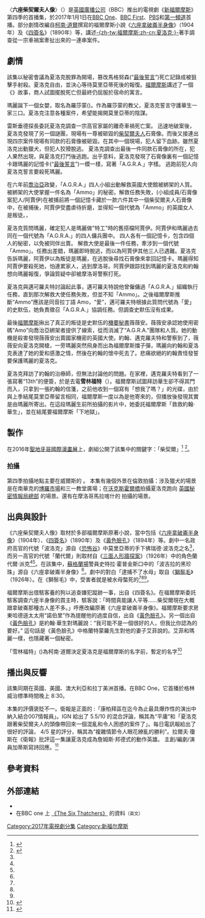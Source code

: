 {{noteTA
|G1=Show
|G2=TV
|1=zh-cn:神探夏洛克;zh-tw:新世紀福爾摩斯;zh-hk:新福爾摩斯;
|2=zh-cn:连环粉红命案;zh-tw:粉紅色的研究;zh-hk:連環粉紅命案;
|3=zh-cn:神秘符号;zh-tw:不識貨的行員;zh-hk:神秘符號;
|4=zh-cn:解谜游戏;zh-tw:偉大遊戲;zh-hk:解謎遊戲;
|5=zh-cn:贝尔戈维亚丑闻;zh-tw:情逢敵手;zh-hk:貝爾戈維亞醜聞;
|6=zh-cn:巴斯克维尔猎犬;zh-tw:地獄犬;zh-hk:巴斯克維爾獵犬;
|7=zh-cn:莱辛巴赫瀑布;zh-tw:最終的問題;zh-hk:萊辛巴赫瀑布;
|8=zh-cn:迈克尔·普赖斯;zh-hk:米高·普賴斯;
|9=zh-cn:斯莫尔伍德;zh-tw:史默伍;zh-hk:斯莫爾伍德;
|10=zh-cn:格鲁吉亚;zh-hk:格魯吉亞;zh-tw:喬治亞;zh-sg:格鲁吉亚;
|11=zh-hans:存储卡;zh-hant:記憶卡
}}
{{Infobox television episode
| Title        = 六座柴契爾夫人像<br/>{{lang|en|''The Six Thatchers''}}
| Series       = [[新福爾摩斯|新福爾摩斯]]
| Image        = 
| image_size   =  
| Caption      = 
| season       = 4
| episode      = 1
| Director     = {{link-en|瑞秋·塔拉蕾|Rachel Talalay}}
| Writer       = [[馬克·加蒂斯|馬克·加蒂斯]]
| Producer     = [[蘇惟周|休·弗圖]]
| Music        = {{plainlist|* [[大衛·阿諾德|大衛·阿諾德]]
* [[迈克尔·普赖斯|麥可·普賴斯]]}}
| Photographer = 斯圖爾特·比德勒康
| Editor       = 韋·奧斯瓦爾德
| Production   = 
| Airdate      = {{Start date|2017|01|01}}
| Length       = 88分鐘 
| Guests       = *[[Lindsay_Duncan|Lindsay Duncan]]  飾 {{link-en|Lady Smallwood|Elizabeth Smallwood}} 
*{{link-en|Sian Brooke|Sian Brooke}} 飾 Elizabeth
*{{link-en|Sacha Dhawan|Sacha Dhawan}} 飾 Ajay
*{{link-en|Marcia Warren|Marcia Warren}} 飾 Vivian Norbury
| Season list  = 
| Prev         = [[新世紀福爾摩斯：地獄新娘|地獄新娘]]
| Next         = [[撒謊的偵探|撒謊的偵探]]
| Episode list = [[神探夏洛克集数列表|《神探夏洛克》集数列表]]
}}

〈'''六座柴契爾夫人像'''〉（{{lang|en|''The Six Thatchers''}}）是[[英國廣播公司|英國廣播公司]]（BBC）推出的電視劇《[[新福爾摩斯|新福爾摩斯]]》第四季的首播集，於2017年1月1日在[[BBC_One|BBC One]]、[[BBC_First|BBC First]]、[[PBS|PBS]]和[[第一頻道_(俄羅斯)|第一頻道]]首播。部分劇情改編自[[柯南·道爾|柯南·道爾]]撰寫的福爾摩斯小說《[[六座拿破崙半身像|六座拿破崙半身像]]》（1904年）及《[[四簽名|四簽名]]》（1890年）等，講述[[夏洛克·福爾摩斯|-{zh-tw:福爾摩斯;zh-cn:夏洛克;}-]]著手調查從一宗車禍案牽扯出來的一連串案件。

== 劇情 ==

該集以秘密會議為夏洛克脫罪為開場，篡改馬格努森(“[[最後誓言|最後誓言]]”)死亡記錄成被狙擊手射殺。夏洛克自由，並決心等待莫里亞蒂死後的報復。[[福爾摩斯|福爾摩斯]]講述了一個《{{link-en|薩邁拉的商人|Appointment in Samarra}}》故事，商人試圖擺脫死亡但最終仍屈服於宿命的寓言。 

瑪麗誕下一個女嬰，取名為羅莎蒙({{lang-en|''Rosamund Mary''}})。作為羅莎蒙的教父，夏洛克誓言守護華生一家三口。夏洛克注意各種案件，希望能揭開莫里亞蒂的陰謀。

雷斯垂德探長委託夏洛克調查一宗高官家屬的離奇車禍死亡案。 迅速地破案後，夏洛克發現了另一個謎團，現場有一尊被砸毀的[[柴契爾夫人|柴契爾夫人]]石膏像。而後又接連出現四宗案件現場有同款的石膏像被砸毀。在其中一個現場，犯人留下血跡。雖然夏洛克出動獵犬，但犯人狡猾脫逃。 夏洛克調查出最後一件同款石膏像的所在，犯人果然出現，與夏洛克打鬥後逃跑。出乎意料，夏洛克發現了石膏像裏有一個記憶卡跟瑪麗的記憶卡(“[[最後誓言|最後誓言]]”)一模一樣，寫著「A.G.R.A.」字樣。 逃跑前犯人向夏洛克誓言要殺死瑪麗。

在六年前[[喬治亞|喬治亞]]政變，「A.G.R.A.」四人小組出動解救英國大使館被綁架的人質。 被綁架的大使掌握一件名為「Ammo」的秘密。解救任務失敗，(小組成員/石膏像案犯人/阿賈伊)在被捕前將一個記憶卡藏於一款六件其中一個柴契爾夫人石膏像中，在被捕後，阿賈伊受盡虐待折磨，並得知一個代號為「Ammo」的英國女人是叛徒。，

夏洛克質問瑪麗，確定犯人是瑪麗做"特工"時的舊搭檔阿賈伊。阿賈伊和瑪麗過去同在一個代號為「A.G.R.A.」的四人傭兵團中。 四人各有一個記憶卡，包含四個人的秘密，以免被同伴出賣。 解救大使是最後一件任務，牽涉到一個代號「Ammo」。任務出差錯，瑪麗即時脫逃，而以為阿賈伊其他三人已遇難。夏洛克告訴瑪麗，阿賈伊以為叛徒是瑪麗，在逃脫後尋找石膏像來拿回記憶卡。瑪麗得知阿賈伊要殺死她，怕連累家人，逃到摩洛哥。阿賈伊跟踪找到瑪麗的夏洛克和約翰想向瑪麗報復，爭論質疑中卻被摩洛哥警察打死。

夏洛克與邁可羅夫特討論起此事，邁可羅夫特說他曾僱傭過「A.G.R.A.」組織執行任務，直到那次解救大使任務失敗，但並不知「Ammo」。之後福爾摩斯推斷“Ammo”應該是同音拉丁語 Amo，“愛”，邁可羅夫特根據此質問代號為「愛」的史默伍，她負責徵召「A.G.R.A.」協調任務。但調查史默伍沒有成果。

最後[[福爾摩斯|福爾摩斯]]揪出了真正的叛徒是史默伍的[[機要秘書|機要秘書]]薇薇安。薇薇安承認她使用密碼“Amo”向喬治亞綁架者提供了線索，從而消滅了“A.G.R.A.”團隊和人質。她的動機是殺害發現薇薇安出賣國家機密的英國大使。約翰、邁克羅夫特和警察到了，薇薇安向夏洛克開槍，一旁瑪麗突然飛身而出為福爾摩斯擋子彈，瑪麗向約翰和夏洛克表達了她的愛和感激之情，然後在約翰的懷中死去了。悲痛欲絕的約翰責怪發誓要保護瑪麗的夏洛克。

夏洛克拜訪了約翰的治療師，但無法討論他的問題。在家裡，邁克羅夫特看到了一張寫著“13th”的便簽，於是去電'''雪林福特'''（{{lang-en|Sherrinford}}）。福爾摩斯試圖拜訪華生卻不得其門而入，只拿到一張約翰的信箋，之前他收到一個寫有「想我了嗎？」的光碟，由於與上季結尾莫里亞蒂留言相同，福爾摩斯一度以為是他寄來的，但播放後發現其實是由瑪麗所寄出。在這段瑪麗生前所拍攝的影片中，她委託福爾摩斯「救救約翰‧華生」，並在結尾要福爾摩斯「下地獄」。

== 製作 ==

在2016年[[聖地牙哥國際漫畫展|聖地牙哥國際漫畫展]]上，劇組公開了該集中的關鍵字：「柴契爾」<ref name="Den of Geek (2017-01-04)">{{cite web |url=http://www.denofgeek.com/us/tv/sherlock/261219/sherlock-33-nerdy-spots-in-the-six-thatchers |publisher=Den of Geek |accessdate=2017-03-31 |title=Sherlock: 33 Nerdy Spots in The Six Thatchers |last=Mellor |first=Louisa |date=2017-01-04 |archive-date=2018-10-03 |archive-url=https://web.archive.org/web/20181003181603/http://www.denofgeek.com/us/tv/sherlock/261219/sherlock-33-nerdy-spots-in-the-six-thatchers |dead-url=no }}</ref>
<ref name="RT (2016-07-24)">{{cite news |url=http://www.radiotimes.com/news/2016-07-24/sherlock-creators-reveal-three-mysterious-clues-for-series-four |title=Sherlock creators reveal three mysterious clues for series four |last=Fullerton |first=Huw |date=2016-07-24 |publisher=Radio Times |accessdate=2016-07-26 |archive-date=2019-10-21 |archive-url=https://web.archive.org/web/20191021074912/https://www.radiotimes.com/news/2016-07-24/sherlock-creators-reveal-three-mysterious-clues-for-series-four/ |dead-url=no }}</ref>。
=== 拍攝 ===
第四季拍攝地點主要在威爾斯的 {{link-en|松林製片廠|Pinewood Studios}}。
本集有幾個外景在倫敦拍攝：涉及獵犬的場景是在南華克的[[博羅市場|博羅市場]]和三一教堂廣場；在[[沃克斯霍爾橋|沃克斯霍爾橋]]拍攝夏洛克跑向 [[SIS大樓|英國秘密情報局總部]] 的場景。還有在摩洛哥馬拉喀什的 {{link-en|德吉瑪廣場|Jemaa el-Fnaa}}  拍攝的場景。

== 出典與設計 ==

《六座柴契爾夫人像》取材於多部福爾摩斯原著小說，當中包括《[[六座拿破崙半身像|六座拿破崙半身像]]》（1904年）、《[[四簽名|四簽名]]》（1890年）及《[[黃色臉孔|黃色臉孔]]》（1894年）等。劇中一名政府高官的代號「波洛克」源自《[[恐怖谷_(福爾摩斯)|恐怖谷]]》中莫里亞蒂的手下佛瑞德·波洛克之名<ref name="早川書房 (No. 724)"/>{{rp|9-11}}，而另一高官的代號「蘭代爾」則取材自《[[三面人形牆探案|三面人形牆探案]]》（1926年）中的角色蘭代爾·派克<ref name="Den of Geek (2017-01-04)"/><ref name="早川書房 (No. 724)"/>{{rp|9-11}}。在該集中，[[蘇格蘭場|蘇格蘭場]]警員史特拉·霍普金斯口中的「波吉拉的黑珍珠」源自《六座拿破崙半身像》<ref name="Den of Geek (2017-01-04)"/>。劇中的對白「逮捕不了水母」取自《[[狮鬃毛|獅鬃毛]]》（1926年）。在《獅鬃毛》中，受害者就是被水母螫死的<ref name="早川書房 (No. 724)"/>{{rp|9-11}}<ref name="Wolfson"/><ref name="WhatCulture.com"/>。

福爾摩斯出借駭客養的狗以追查嫌犯蹤跡一事，出自《四簽名》。在福爾摩斯委託駭客調查六座半身像的買主時，駭客說：「時間真能讓人平等……柴契爾現在大概跟拿破崙那種古人差不多。」呼應改編原著《六座拿破崙半身像》。福爾摩斯要求房東哈德遜太太用“諾伯里”作為提醒他的過度自信，出自《[[黃色臉孔|黃色臉孔]]》。另一個出自《[[黃色臉孔|黃色臉孔]]》是約翰·華生對瑪麗說：“我可能不是一個很好的人，但我比你認為的要好。” 這句話是《黃色臉孔》中格蘭特蒙羅先生對他的妻子艾菲說的。艾菲和瑪麗一樣，也隱藏著一個秘密。

「雪林福特」({{lang-en|''Sherringford''}})為柯南‧道爾決定夏洛克是福爾摩斯的名字前，暫定的名字<ref name="Sherrinford">{{cite web|url=https://lithub.com/how-sherlock-holmes-got-his-name/|title=How Sherlock Holmes Got His Name|last=Sims|first=Michael|date=25 January 2017|work=[[LITERARY_HUB|LITERARY HUB]]|accessdate=13 January 2021|archive-date=2021-07-16|archive-url=https://web.archive.org/web/20210716112159/https://lithub.com/how-sherlock-holmes-got-his-name/}}</ref>

== 播出與反響 ==
該集同期在英國、美國、澳大利亞和拉丁美洲首播。在BBC One，它首播於格林威治標準時間晚上 8:30。

本集的評價褒貶不一。衛報是正面的 :「康柏拜區在迄今為止最具爆炸性的演出中納入結合007情報員」。IGN 給出了 5.5/10 的混合評論，稱其為“平庸”和「夏洛克跟著柴契爾夫人的頭像帶回來一個混亂和令人困惑的案件了」。每日電訊報給出了很好的評論， 4/5 星的評分，稱其為“複雜情節令人眼花繚亂的勝利”。拉爾夫·瓊斯在《衛報》批評這一集讓夏洛克成為詹姆斯·邦德式的動作英雄。 主創/編劇/演員加蒂斯寫詩回應。<ref>{{cite web |title=To an undiscerning critic… from Mark Gatiss |url=https://www.theguardian.com/tv-and-radio/2017/jan/04/to-an-undiscerning-critic-from-mark-gatiss |work=JBHIFI |date=2017-01-04 |accessdate=2021-07-10 |archive-date=2021-07-11 |archive-url=https://web.archive.org/web/20210711185758/https://www.theguardian.com/tv-and-radio/2017/jan/04/to-an-undiscerning-critic-from-mark-gatiss }}</ref>

== 參考資料 ==
{{reflist|30em|refs=

<ref name="Den of Geek (2017-01-04)">{{cite web |url=http://www.denofgeek.com/us/tv/sherlock/261219/sherlock-33-nerdy-spots-in-the-six-thatchers |publisher=Den of Geek |accessdate=2017-03-31 |title=Sherlock: 33 Nerdy Spots in The Six Thatchers |last=Mellor |first=Louisa |date=2017-01-04 |archive-date=2018-10-03 |archive-url=https://web.archive.org/web/20181003181603/http://www.denofgeek.com/us/tv/sherlock/261219/sherlock-33-nerdy-spots-in-the-six-thatchers |dead-url=no }}</ref>

<ref name="RT (2016-07-24)">{{cite news |url=http://www.radiotimes.com/news/2016-07-24/sherlock-creators-reveal-three-mysterious-clues-for-series-four |title=Sherlock creators reveal three mysterious clues for series four |last=Fullerton |first=Huw |date=2016-07-24 |publisher=Radio Times |accessdate=2016-07-26 |archive-date=2019-10-21 |archive-url=https://web.archive.org/web/20191021074912/https://www.radiotimes.com/news/2016-07-24/sherlock-creators-reveal-three-mysterious-clues-for-series-four/ |dead-url=no }}</ref>

<ref name="早川書房 (No. 724)">{{Cite book|author1=日暮雅通|author2=北原尚彦|title=特集：シャーロック・ホームズは永遠に|url=http://www.hayakawa-online.co.jp/shopdetail/000000013602/shurui_71_HMM/page1/order/|accessdate=2017-07-29|date=2017-09-01|publisher=早川書房|series=ハヤカワミステリマガジン|volume=No. 724（第62卷第5號・2017年9月號）|chapter=「SHERLOCK シャーロック」1〜4元ネタ徹底対談|deadurl=yes|archiveurl=https://web.archive.org/web/20170729191830/http://www.hayakawa-online.co.jp/shopdetail/000000013602/shurui_71_HMM/page1/order/|archivedate=2017-07-29}}</ref>

<ref name="Wolfson">{{cite web |url=https://www.theguardian.com/tv-and-radio/2017/jan/02/sherlock-recap-series-four-episode-one-the-six-thatchers |title=Sherlock recap: series four, episode one – The Six Thatchers |date=2017-01-02 |accessdate=2017-07-23 |publisher=The Guardian |last=Wolfson |first=Sam |archive-date=2020-11-07 |archive-url=https://web.archive.org/web/20201107020101/https://www.theguardian.com/tv-and-radio/2017/jan/02/sherlock-recap-series-four-episode-one-the-six-thatchers |dead-url=no }}</ref>

<ref name="WhatCulture.com">{{cite web |url=http://whatculture.com/tv/sherlock-season-4-20-easter-eggs-references-from-the-six-thatchers?page=8 |title=Sherlock Season 4: 20 Easter Eggs & References From The Six Thatchers |accessdate=2017-07-23 |publisher=WhatCulture.com |archive-date=2017-07-29 |archive-url=https://web.archive.org/web/20170729175408/http://whatculture.com/tv/sherlock-season-4-20-easter-eggs-references-from-the-six-thatchers?page=8 |dead-url=no }}</ref>

}}

== 外部連結 ==
{{wikiquote|Sherlock (TV series)}}

* {{IMDb episode|3538760|The Six Thatchers}}
* 在BBC one 上 [https://www.bbc.co.uk/programmes/b0881dgp 《The Six Thatchers》] {{Wayback|url=https://www.bbc.co.uk/programmes/b0881dgp |date=20210709190900 }}的資料<small>（英文）</small>

{{Sherlock}}

[[Category:2017年電視劇分集|Category:2017年電視劇分集]]
[[Category:新福尔摩斯|Category:新福尔摩斯]]